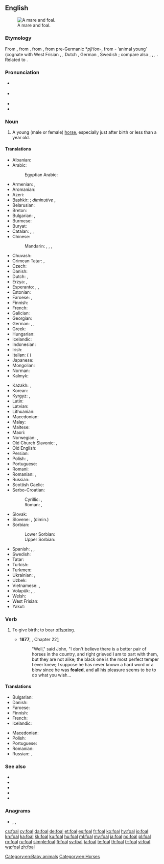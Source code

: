 ==English==
{{wikipedia|lang=en}}
[[Image:Mare and foal (Kvetina-Marie).jpg|thumb|right|A mare and foal.]]

===Etymology===
From {{etyl|enm|en}} {{m|enm|fole}}, from {{etyl|ang|en}} {{m|ang|fola}}, from {{etyl|gem-pro|en}} {{m|gem-pro|*fulô}}, from pre-Germanic *''pl̥Hon''-, from {{etyl|ine-pro|en}} {{m|ine-pro|*pōlH}}- ‘animal young’ (cognate with West Frisian {{m|fy|fôle}}, {{m|fy|foalle}}, Dutch {{m|nl|veulen}}, German {{m|de|Fohlen}}, Swedish {{m|sv|fåle}}; compare also {{cog|grc|πώλος}}, {{cog|la|pullus}}, {{cog|sq|pelë||mare}}, {{cog|xcl|ուլ||kid, fawn}}. Related to {{l|en|filly}}.

===Pronunciation===
* {{a|RP}} {{IPA|/fəʊl/|/fɔʊl/|lang=en}}
* {{a|GenAm}} {{IPA|/foʊl/|lang=en}}
* {{audio|en-us-foal.ogg|Audio (US)|lang=en}}
* {{rhymes|əʊl|lang=en}}

===Noun===
{{en-noun}}

# A young (male or female) [[horse]], especially just after birth or less than a year old.

====Translations====
{{trans-top|young (male or female) horse}}
* Albanian: {{t+|sq|mëz|m}}
* Arabic: {{t|ar|مُهْر|m}}
*: Egyptian Arabic: {{t|arz|مهر|m|tr=muhr|sc=Arab}}
* Armenian: {{t+|hy|մտրուկ}}, {{t+|hy|քուռակ}}
* Aromanian: {{t|rup|mãndzu}}
* Azeri: {{t|az|qulun}}
* Bashkir: {{t|ba|ҡолон|sc=Cyrl}}; ''diminutive'' {{t|ba|ҡолонсаҡ|sc=Cyrl}}, {{t|ba|ҡолоҡай|sc=Cyrl}}
* Belarusian: {{t|be|жарабя́|n}}
* Breton: {{t+|br|ebeul|m}}
* Bulgarian: {{t+|bg|конче́|n}}, {{t+|bg|жребче́|n}}
* Burmese: {{t+|my|မြင်းကလေး|sc=Mymr}}
* Buryat: {{t|bua|унаган}}
* Catalan: {{t|ca|pollí}}, {{t|ca|poltre|m}}, {{g|f}}
* Chinese:
*: Mandarin: {{t|cmn|駒子|sc=Hani}}, {{t+|cmn|驹子|tr=jūzi|sc=Hani}}, {{t+|cmn|駒|sc=Hani}}, {{t+|cmn|驹|tr=jū|sc=Hani}}
* Chuvash: {{t|cv|тиха|sc=Cyrl}}
* Crimean Tatar: {{t|crh|bala}}, {{t|crh|[[at]] [[bala]]}}
* Czech: {{t+|cs|hříbě|n}}
* Danish: {{t+|da|føl|n}}
* Dutch: {{t+|nl|veulen|n}}, {{t+|nl|kachtel|n}}
* Erzya: {{t|myv|парнэ}}, {{t|myv|вашо}}
* Esperanto: {{qualifier|♂♀}} {{t|eo|ĉevalido}}, {{qualifier|♂}} {{t|eo|virĉevalido}}, {{qualifier|♀}} {{t|eo|ĉevalidino}}
* Estonian: {{t+|et|varss}}
* Faroese: {{t|fo|fyl|n}}, {{t|fo|foli|m}}
* Finnish: {{t+|fi|varsa}}
* French: {{t+|fr|poulain|m}}
* Galician: {{t+|gl|poldro|m}}
* Georgian: {{t|ka|კვიცი}}
* German: {{t+|de|Fohlen|n}}, {{t+|de|Füllen|n}}, {{t|de|Jungpferd|n}}
* Greek: {{t+|el|πουλάρι|n}}
* Hungarian: {{t+|hu|csikó}}
* Icelandic: {{t+|is|folald|n}}
* Indonesian: {{t|id|anak kuda}}
* Irish: {{t|ga|searrach|m}}
* Italian: {{t+|it|puledro|n}} ({{t+|it|poltrone}} {{q|obsolete}})
* Japanese: {{t|ja|子馬|tr=[[こうま]], ko-uma}}
* Mongolian: {{t+|mn|унага|sc=Cyrl}}
* Norman: {{t|nrf|poulain|m}}
* Kalmyk: {{t|xal|унһн}}
{{trans-mid}}
* Kazakh: {{t|kk|құлын}}, {{t|kk|құлыншақ}}
* Korean: {{t+|ko|망아지|tr=mangaji|sc=Kore}}
* Kyrgyz: {{t+|ky|кулун}}, {{t+|ky|тай}}
* Latin: {{t|la|equulus|m}}
* Latvian: {{t|lv|kumeļš}}
* Lithuanian: {{t|lt|kumeliukas}}
* Macedonian: {{t|mk|ждребе|n}}
* Malay: {{t|ms|anak kuda}}
* Maltese: {{t|mt|felu|m}}
* Maori: {{t|mi|punua hoiho}}
* Norwegian: {{t+|no|føll|n}}, {{t+|no|fole|m}}
* Old Church Slavonic: {{t|cu|жрѣбьць|m|sc=Cyrs}}, {{t|cu|жрѣбѧ|n|sc=Cyrs}}
* Old English: {{t|ang|fola|m}}
* Persian: {{t+|fa|کره|tr=korre|sc=fa-Arab}}
* Polish: {{t+|pl|źrebak|m}}, {{t+|pl|źrebię|n}}
* Portuguese: {{t+|pt|potro|m}}
* Romani: {{t|rom|khuro}}
* Romanian: {{t+|ro|mânz|m}}, {{t+|ro|mânză|f|alt=mânză}}
* Russian: {{t+|ru|жеребёнок|m}}
* Scottish Gaelic: {{t|gd|searrach|m}}
* Serbo-Croatian:
*: Cyrillic: {{t|sh|ждребе|n}}, {{t|sh|ждријебе|n}}
*: Roman: {{t+|sh|ždrebe|n}}, {{t+|sh|ždrijebe|n}}
* Slovak: {{t|sk|žriebä|n}}
* Slovene: {{t+|sl|žrebe|n}}, {{t|sl|žrebiček|m}} (dimin.)
* Sorbian:
*: Lower Sorbian: {{t|dsb|žrěbje|n}}
*: Upper Sorbian: {{t|hsb|žrěbjo|n}}
* Spanish: {{t|es|potranco|m}}, {{t+|es|potro|m}}, {{t|es|potra|f}}
* Swedish: {{t+|sv|föl|n}}
* Tatar: {{t+|tt|колын}}
* Turkish: {{t+|tr|tay}}
* Turkmen: {{t|tk|taý}}
* Ukrainian: {{t|uk|лоша́|n}}, {{t+|uk|жеребе́ць|m}}
* Uzbek: {{t+|uz|toy}}
* Vietnamese: {{t|vi|ngựa con}}, {{t|vi|lừa con}}
* Volapük: {{qualifier|♂♀}} {{t+|vo|jevodül}}, {{qualifier|♂}} {{t+|vo|hijevodül}}, {{qualifier|♀}} {{t+|vo|jijevodül}}
* Welsh: {{t+|cy|ebol|m}}
* West Frisian: {{t|fy|fôle}}
* Yakut: {{t|sah|кулун|sc=Cyrl}}
{{trans-bottom}}

===Verb===
{{en-verb|foals|foaling|foaled|foaled}}

# {{lb|en|equestrian}} To give birth; to bear [[offspring]].
#* '''1877''', {{w|Anna Sewell}}, {{w|Black Beauty}} Chapter 22[http://en.wikisource.org/wiki/Black_Beauty/22]
#*: "Well," said John, "I don't believe there is a better pair of horses in the country, and right grieved I am to part with them, but they are not alike; the black one is the most perfect temper I ever knew; I suppose he has never known a hard word or a blow since he was '''foaled''', and all his pleasure seems to be to do what you wish...

====Translations====
{{trans-top|give birth (equestrian)}}
* Bulgarian: {{t|bg|ожребвам се}}
* Danish: {{t+|da|fole}}
* Faroese: {{t|fo|fola}}
* Finnish: {{t+|fi|varsoa}}
* French: {{t+|fr|pouliner}}
* Icelandic: {{t+|is|kasta}}
{{trans-mid}}
* Macedonian: {{t|mk|се ождребува}}
* Polish: {{t|pl|oźrebić|alt=oźrebić się}}
* Portuguese: {{t+|pt|parir}}
* Romanian: {{t+|ro|făta}}
* Russian: {{t+|ru|жереби́ться|impf}}, {{t+|ru|ожереби́ться|pf}}
{{trans-bottom}}

===See also===
* {{l|en|colt}}
* {{l|en|filly}}
* {{l|en|horseling}}
* {{l|en|mare}}
* {{l|en|stallion}}

===Anagrams===
* {{l|en|AFOL}}, {{l|en|loaf}}, {{l|en|Olaf}}

[[Category:en:Baby animals]]
[[Category:en:Horses]]

[[cs:foal]]
[[cy:foal]]
[[da:foal]]
[[de:foal]]
[[et:foal]]
[[es:foal]]
[[fr:foal]]
[[ko:foal]]
[[hy:foal]]
[[io:foal]]
[[kn:foal]]
[[ka:foal]]
[[kk:foal]]
[[ku:foal]]
[[hu:foal]]
[[ml:foal]]
[[my:foal]]
[[ja:foal]]
[[no:foal]]
[[pl:foal]]
[[ro:foal]]
[[ru:foal]]
[[simple:foal]]
[[fi:foal]]
[[sv:foal]]
[[ta:foal]]
[[te:foal]]
[[th:foal]]
[[tr:foal]]
[[vi:foal]]
[[wa:foal]]
[[zh:foal]]